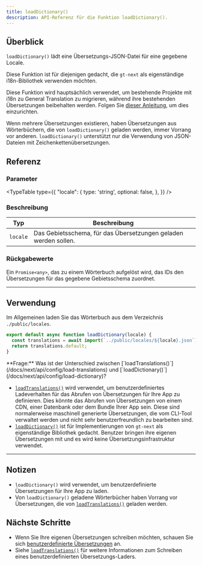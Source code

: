 ```yaml
---
title: loadDictionary()
description: API-Referenz für die Funktion loadDictionary().
---
```


## Überblick

`loadDictionary()` lädt eine Übersetzungs-JSON-Datei für eine gegebene Locale.

Diese Funktion ist für diejenigen gedacht, die `gt-next` als eigenständige i18n-Bibliothek verwenden möchten.

Diese Funktion wird hauptsächlich verwendet, um bestehende Projekte mit i18n zu General Translation zu migrieren, während ihre bestehenden Übersetzungen beibehalten werden.
Folgen Sie [dieser Anleitung](/docs/next/reference/stand-alone), um dies einzurichten.

Wenn mehrere Übersetzungen existieren, haben Übersetzungen aus Wörterbüchern, die von `loadDictionary()` geladen werden, immer Vorrang vor anderen.
`loadDictionary()` unterstützt nur die Verwendung von JSON-Dateien mit Zeichenkettenübersetzungen.


## Referenz

### Parameter
<TypeTable
  type={{
    "locale": {
        type: 'string',
        optional: false,
    },
  }}
/>

### Beschreibung
| Typ | Beschreibung |
| ---- | ----------- |
| `locale` | Das Gebietsschema, für das Übersetzungen geladen werden sollen. |

### Rückgabewerte

Ein `Promise<any>`, das zu einem Wörterbuch aufgelöst wird, das IDs den Übersetzungen für das gegebene Gebietsschema zuordnet.

---

## Verwendung

Im Allgemeinen laden Sie das Wörterbuch aus dem Verzeichnis `./public/locales`.

```jsx title="src/loadDictionary.js"
export default async function loadDictionary(locale) {
  const translations = await import(`../public/locales/${locale}.json`);
  return translations.default;
}
```

<Callout>
  **Frage:** Was ist der Unterschied zwischen [`loadTranslations()`](/docs/next/api/config/load-translations) und [`loadDictionary()`](/docs/next/api/config/load-dictionary)?

  * [`loadTranslations()`](/docs/next/api/config/load-translations) wird verwendet, um benutzerdefiniertes Ladeverhalten für das Abrufen von Übersetzungen für Ihre App zu definieren.
  Dies könnte das Abrufen von Übersetzungen von einem CDN, einer Datenbank oder dem Bundle Ihrer App sein.
  Diese sind normalerweise maschinell generierte Übersetzungen, die vom CLI-Tool verwaltet werden und nicht sehr benutzerfreundlich zu bearbeiten sind.
  * [`loadDictionary()`](/docs/next/api/config/load-dictionary) ist für Implementierungen von `gt-next` als eigenständige Bibliothek gedacht.
  Benutzer bringen ihre eigenen Übersetzungen mit und es wird keine Übersetzungsinfrastruktur verwendet.
</Callout>

---

## Notizen
 * `loadDictionary()` wird verwendet, um benutzerdefinierte Übersetzungen für Ihre App zu laden.
 * Von `loadDictionary()` geladene Wörterbücher haben Vorrang vor Übersetzungen, die von [`loadTranslations()`](/docs/next/api/config/load-translations) geladen werden.

## Nächste Schritte
 * Wenn Sie Ihre eigenen Übersetzungen schreiben möchten, schauen Sie sich [benutzerdefinierte Übersetzungen](/docs/next/reference/stand-alone) an.
 * Siehe [`loadTranslations()`](/docs/next/api/config/load-translations) für weitere Informationen zum Schreiben eines benutzerdefinierten Übersetzungs-Laders.

